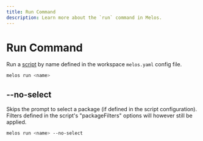 ```yaml
---
title: Run Command
description: Learn more about the `run` command in Melos.
---
```


# Run Command

Run a [script](/configuration/scripts) by name defined in the workspace
`melos.yaml` config file.

```bash
melos run <name>
```

## --no-select

Skips the prompt to select a package (if defined in the script configuration).
Filters defined in the script's "packageFilters" options will however still be
applied.

```bash
melos run <name> --no-select
```
